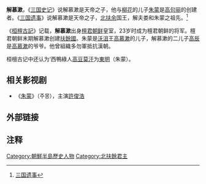 {{distinguish|高慕漱}}
'''解慕漱'''，《[[三国史记|三国史记]]》说解慕漱是天帝之子，他与[[柳花|柳花]]的儿子[[朱蒙|朱蒙]]是[[高句丽|高句丽]]的创建者。《[[三国遗事|三国遗事]]》说解慕漱是天帝之子，[[北扶余|北扶余]]国王，解夫娄和朱蒙之祖先。<ref>[http://www.xn--fiq4mo5s86hjye.com/Celebrity/Cinfo_3548.html 三国遗事]{{dead link|date=2018年4月 |bot=InternetArchiveBot |fix-attempted=yes }}</ref>

《[[桓檀古記|桓檀古記]]》记载，'''解慕漱'''出身[[檀君朝鲜|檀君朝鲜]]皇室，23岁时成为檀君朝鲜的将军。檀君朝鲜末期解慕漱创建[[北扶餘|扶餘國]]。朱蒙是[[沃沮|沃沮]]王[[高慕漱|高慕漱]]的儿子，解慕漱的二儿子[[高辰|高辰]]是[[高慕漱|高慕漱]]的爷爷。他曾組織多勿軍抵抗漢朝。

桓檀古记中还认为‘西鴨綠人[[高豆莫汗|高豆莫汗]]为[[朱蒙|東明]]（朱蒙）。

==相关影视剧==
*《[[朱蒙_(電視劇)|朱蒙]]》（주몽），主演[[許俊浩|許俊浩]]

==外部链接==
{{wikisource|桓檀古記|《桓檀古記檀 君世 紀》}}
==注释==
<div class="references-small">
<references />
</div>

{{扶余君主}}
{{korea-bio-stub}}

[[Category:朝鮮半島歷史人物|Category:朝鮮半島歷史人物]]
[[Category:北扶餘君主|Category:北扶餘君主]]